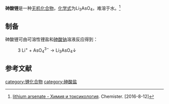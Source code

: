 {{chembox
| verifiedrevid = 
|   Name = 砷酸锂
|   ImageFile = lithium arsenate.png
|   ImageName = 
|   OtherNames = 砷酸三锂
|   IUPACName = lithium arsenate
| Section1 = {{Chembox Identifiers
| CASNo = 13478-14-3
| CASNo_Ref = {{cascite|changed|??}}
|    ChemSpiderID_Ref  = {{chemspidercite|correct|chemspider}}|  ChemSpiderID  =  
|  PubChem  =  166828
|  InChI  =  InChI=1S/AsH3O4.3Li/c2-1(3,4)5;;;/h(H3,2,3,4,5);;;/q;3*+1/p-3
|  InChIKey  =  VKJKOXNPYVUXNC-UHFFFAOYSA-K
|  SMILES  =  [Li+].[Li+].[Li+].[O-][As]([O-])([O-])=O
|  StdInChI_Ref  = {{stdinchicite|correct|chemspider}}|  StdInChI  = 
|  StdInChIKey_Ref  = {{stdinchicite|correct|chemspider}}|  StdInChIKey  =  
}}
| Section2 = {{Chembox Properties
|   Formula = Li<sub>3</sub>AsO<sub>4</sub>
|   MolarMass = 159.74
|   Appearance = 无色晶体
|   Density = 3.07 g·cm<sup>-3</sup><ref name=CRC>W.M. Haynes. CRC Handbook of Chemistry and Physics, 95th. CRC Press. 4-71</ref>
|   MeltingPt = 
|   Solubility = 难溶于水
|   BoilingPt = 
|   Solvent = [[乙酸|乙酸]]
|   SolubleOther = 可溶<ref name=CRC />
  }}
| Section7 = {{Chembox Hazards
|  EUHazardSymbol =
|  RPhrases =
|  SPhrases =
|  FlashPt = 
|  pKa = 
|  pKb = 
|  EUClass =
|  EUIndex = 
|  MainHazards = 
|  NFPA-H = 
|  NFPA-F = 
|  NFPA-R = 
|  NFPA-O = 
|  RSPhrases = 
|  Autoignition = 
|  ExploLimits = 
|  PEL = 
  }}
| Section8 = {{Chembox Related
|   Function = 
|   OtherFunctn = 
|   OtherAnions = [[磷酸锂|磷酸锂]]
|   OtherCations = [[砷酸钠|砷酸钠]]
|   OtherCpds = [[砷酸|砷酸]]
  }}
}}
'''砷酸锂'''是一种[[无机化合物|无机化合物]]，[[化学式|化学式]]为Li<sub>3</sub>AsO<sub>4</sub>，难溶于水。<ref>[http://chemister.ru/Database/properties-en.php?dbid=1&id=7677 lithium arsenate - Химия и токсикология]. Chemister. [2016-8-12]</ref>

==制备==
砷酸锂可由可溶性锂盐和[[砷酸钠|砷酸钠]]溶液反应得到：

: 3 Li<sup>+</sup> + AsO<sub>4</sub><sup>3−</sup> → Li<sub>3</sub>AsO<sub>4</sub>↓
==参考文献==
{{reflist}}

{{锂化合物}}
{{砷酸盐}}

[[category:锂化合物|category:锂化合物]]
[[category:砷酸盐|category:砷酸盐]]